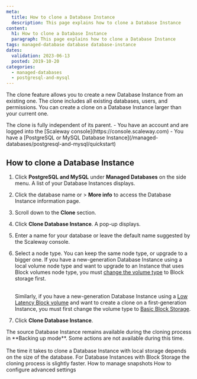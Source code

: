 ```yaml
---
meta:
  title: How to clone a Database Instance
  description: This page explains how to clone a Database Instance
content:
  h1: How to clone a Database Instance
  paragraph: This page explains how to clone a Database Instance
tags: managed-database database database-instance
dates:
  validation: 2023-06-13
  posted: 2019-10-20
categories:
  - managed-databases
  - postgresql-and-mysql
---
```


The clone feature allows you to create a new Database Instance from an existing one. The clone includes all existing databases, users, and permissions. You can create a clone on a Database Instance larger than your current one.

<Macro id="iam-requirements" />

<Message type="note">
  The clone is fully independent of its parent.
</Message>


<Message type="requirement">
- You have an account and are logged into the [Scaleway console](https://console.scaleway.com)
- You have a [PostgreSQL or MySQL Database Instance](/managed-databases/postgresql-and-mysql/quickstart)
</Message>

## How to clone a Database Instance

1. Click **PostgreSQL and MySQL** under **Managed Databases** on the side menu. A list of your Database Instances displays.
2. Click the database name or <Icon name="more" /> > **More info** to access the Database Instance information page.
3. Scroll down to the **Clone** section.
4. Click **Clone Database Instance**. A pop-up displays.
5. Enter a name for your database or leave the default name suggested by the Scaleway console.
6. Select a node type. You can keep the same node type, or upgrade to a bigger one.
    <Message type="important">
      If you have a new-generation Database Instance using a local volume node type and want to upgrade to an Instance that uses Block volumes node type, you must [change the volume type](/managed-databases/postgresql-and-mysql/how-to/change-volume-type) to Block storage first. <br /><br />

      Similarly, if you have a new-generation Database Instance using a [Low Latency Block volume](/managed-databases/postgresql-and-mysql/concepts/#block-storage-low-latency) and want to create a clone on a first-generation Instance, you must first change the volume type to [Basic Block Storage](/managed-databases/postgresql-and-mysql/concepts/#basic-block-storage).
    </Message>
7. Click **Clone Database Instance**.

<Message type="important">
  The source Database Instance remains available during the cloning process in **Backing up mode**. Some actions are not available during this time. <br /><br />
  The time it takes to clone a Database Instance with local storage depends on the size of the database. For Database Instances with Block Storage the cloning process is slightly faster.
</Message>

<Navigation title="See Also">
  <PreviousButton to="/managed-databases/postgresql-and-mysql/how-to/manage-snapshots">How to manage snapshots</PreviousButton>
  <NextButton to="/managed-databases/postgresql-and-mysql/how-to/configure-advanced-settings">How to configure advanced settings</NextButton>
</Navigation>

